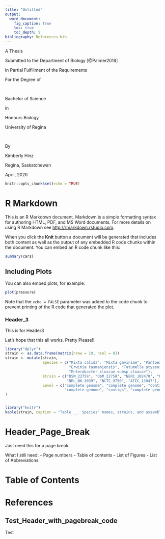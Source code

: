 ```yaml
---
title: "Untitled"
output: 
  word_document:
    fig_caption: true
    toc: true
    toc_depth: 5
bibliography: References.bib
---
```


A Thesis

Submitted to the Department of Biology [@Palmer2018]

In Partial Fulfillment of the Requirements

For the Degree of

<br>

Bachelor of Science

in

Honours Biology

University of Regina

<br>

By

Kimberly Hinz

Regina, Saskatchewan

April, 2020  

```r
knitr::opts_chunk$set(echo = TRUE)
```

# R Markdown

This is an R Markdown document. Markdown is a simple formatting syntax for authoring HTML, PDF, and MS Word documents. For more details on using R Markdown see <http://rmarkdown.rstudio.com>.

When you click the **Knit** button a document will be generated that includes both content as well as the output of any embedded R code chunks within the document. You can embed an R code chunk like this:

```r
summary(cars)
```

## Including Plots

You can also embed plots, for example:

```r
plot(pressure)
```

Note that the `echo = FALSE` parameter was added to the code chunk to prevent printing of the R code that generated the plot.

### Header_3
This is for Header3

Let's hope that this all works. Pretty Please!!

```r
library("dplyr")
strain <- as.data.frame(matrix(nrow = 10, ncol = 0))
strain <- mutate(strain, 
                 Species = c("Mixta calida", "Mixta gaviniae", "Pantoea agglomerans", "Pantoea septica", "Erwinia amylovora", 
                             "Erwinia tasmaniensis", "Tatumella ptyseos", "Tatumella saanichensis", "Citrobacter freundii", 
                             "Enterobacter cloacae subsp cloacae"),
                 Strain = c("DSM_22759", "DSM_22758", "NBRC_102470", "LMG_5345", "CFBP_1232", "ET1/99", "NCTC_11468", 
                            "NML_06-3099", "NCTC_9750", "ATCC_13047"), 
                 Level = c("complete genome", "complete genome", "contigs", "contigs", "contigs", "complete genome", 
                           "complete genome", "contigs", "complete genome", "complete genome")
)


library("knitr")
kable(strain, caption = "Table __. Species' names, strains, and assembly levels that are involved in the study.")
```

# Header_Page_Break

Just need this for a page break.

What I still need:
- Page numbers
- Table of contents
- List of Figures
- List of Abbreviations

# Table of Contents

```{=openxml}
<w:p><w:r><w:br w:type="page"/></w:r></w:p>
```
# References

## Test_Header_with_pagebreak_code
Test

